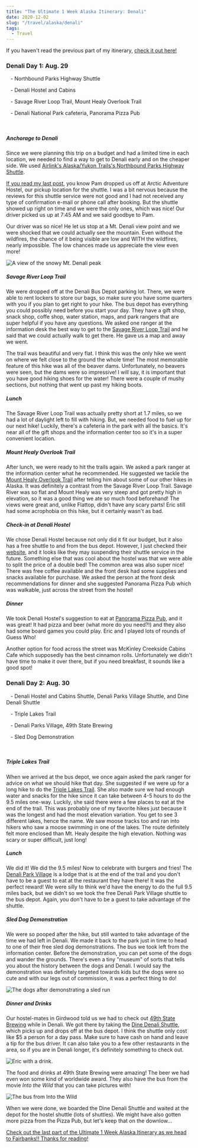 ```yaml
---
title: "The Ultimate 1 Week Alaska Itinerary: Denali"
date: 2020-12-02
slug: "/travel/alaska/denali"
tags:
  - Travel
---
```


If you haven't read the previous part of my itinerary, [check it out here!](http://melted-boundary.surge.sh/travel/alaska/anchorage-seward-girdwood)

### Denali Day 1: Aug. 29

<p>
<FontAwesomeIcon icon={['fas', 'shuttle-van']} size="lg"/>
&nbsp;&nbsp; - Northbound Parks Highway Shuttle
</p>
<p>
<FontAwesomeIcon icon={['fas', 'hotel']} size="lg"/>
&nbsp;&nbsp; - Denali Hostel and Cabins
</p>
<p>
<FontAwesomeIcon icon={['fas', 'hiking']} size="lg"/>
&nbsp;&nbsp; - Savage River Loop Trail, Mount Healy Overlook Trail
</p>
<p>
<FontAwesomeIcon icon={['fas', 'utensils']} size="lg"/>
&nbsp;&nbsp; - Denali National Park cafeteria, Panorama Pizza Pub
</p>

<br />

##### Anchorage to Denali

Since we were planning this trip on a budget and had a limited time in each location, we
needed to find a way to get to Denali early and on the cheaper side. We used
[Airlink's Alaska/Yukon Trails's Northbound Parks Highway Shuttle](https://alaskashuttle.com/product/northbound-parks-highway-shuttle/).

[If you read my last post](http://melted-boundary.surge.sh/travel/alaska/anchorage-seward-girdwood), you know Pam dropped us off at Arctic Adventure Hostel,
our pickup location for the shuttle. I was a bit nervous because the reviews for this shuttle service were not good and I had not received
any type of confirmation e-mail or phone call after booking. But the shuttle showed up right on time and we were the
only ones, which was nice! Our driver picked us up at 7:45 AM and we said goodbye to Pam. 

Our driver was so nice! He let us stop at a Mt. Denali view point and we were shocked that we could actually see the mountain. Even without the wildfires, the chance of it
being visible are low and WITH the wildfires, nearly impossible. The low chances made us appreciate the view even more!

![A view of the snowy Mt. Denali peak](./mt-denali.jpg)

##### Savage River Loop Trail

We were dropped off at the Denali Bus Depot parking lot. There, we were able to rent lockers to store our bags,
so make sure you have some quarters with you if you plan to get right to your hike. The bus depot has everything you
could possibly need before you start your day. They have a gift shop, snack shop, coffe shop, water station, maps, and
park rangers that are super helpful if you have any questions. We asked one ranger at the information desk the
best way to get to the [Savage River Loop Trail](https://www.nps.gov/dena/planyourvisit/savagecanyon.htm) and he said that we could actually walk to get there. He gave us a map
and away we went.

<SavageLoopCarousel />

The trail was beautiful and very flat. I think this was the only hike we went on where we felt close to the ground the whole time!
The most memorable feature of this hike was all of the beaver dams. Unfortunately, no beavers were seen, but the dams were so impressive!
I will say, it is important that you have good hiking shoes for the water! There were a couple of mushy sections, but nothing that went up past my hiking boots.

##### Lunch

The Savage River Loop Trail was actually pretty short at 1.7 miles, so we had a lot of daylight left to fill with hiking.
But, we needed food to fuel up for our next hike! Luckily, there's a cafeteria in the park with all the basics. It's near
all of the gift shops and the information center too so it's in a super convenient location.

##### Mount Healy Overlook Trail

<MountHealyCarousel />

After lunch, we were ready to hit the trails again. We asked a park ranger at the information center what he recommended. He suggested we tackle the
[Mount Healy Overlook Trail](https://www.nps.gov/dena/planyourvisit/overlook.htm) after telling him about some of our other hikes in Alaska. It was definitely a contrast from the Savage River Loop Trail.
Savage River was so flat and Mount Healy was very steep and got pretty high in elevation, so it was a good thing we ate so much food beforehand! The views 
were great and, unlike Flattop, didn't have any scary parts! Eric still had some acrophobia on this hike, but it certainly wasn't as bad.

<HealyVideo />

##### Check-in at Denali Hostel

We chose Denali Hostel because not only did it fit our budget, but it also has a free shuttle to and from the bus depot. However, I just checked their [website](https://www.denalihostel.com/faqs),
and it looks like they may suspending their shuttle service in the future.
Something else that was cool about the hostel was that we were able to split the price of a double bed! The common area was also super nice!
There was free coffee available and the front desk had some supplies and snacks available for purchase. We asked the person at the front desk
recommendations for dinner and she suggested Panorama Pizza Pub which was walkable, just across the street from the hostel!

##### Dinner

We took Denali Hostel's suggestion to eat at [Panorama Pizza Pub](https://www.facebook.com/PanoramaPizza/),
and it was great! It had pizza and beer (what more do you need?!) and they also had some board games you could play.
Eric and I played lots of rounds of Guess Who!

Another option for food across the street was McKinley Creekside Cabins Cafe which supposedly has the best cinnamon rolls.
Unfortunately we didn't have time to make it over there, but if you need breakfast, it sounds like a good spot!

### Denali Day 2: Aug. 30

<p>
<FontAwesomeIcon icon={['fas', 'shuttle-van']} size="lg"/>
&nbsp;&nbsp; - Denali Hostel and Cabins Shuttle, Denali Parks Village Shuttle, and Dine Denali Shuttle
</p>
<p>
<FontAwesomeIcon icon={['fas', 'hiking']} size="lg"/>
&nbsp;&nbsp; - Triple Lakes Trail
</p>
<p>
<FontAwesomeIcon icon={['fas', 'utensils']} size="lg"/>
&nbsp;&nbsp; - Denali Parks Village, 49th State Brewing
</p>
<p>
<FontAwesomeIcon icon={'ticket-alt'} size="lg"/>
&nbsp;&nbsp; - Sled Dog Demonstration
</p>

<br />

##### Triple Lakes Trail

When we arrived at the bus depot, we once again asked the park ranger for advice on what we should hike that day.
She suggested if we were up for a long hike to do the [Triple Lakes Trail](https://www.nps.gov/dena/planyourvisit/triple.htm).
She also made sure we had enough water and snacks for the hike since it can take between 4-5 hours to do the 9.5 miles one-way.
Luckily, she said there were a few places to eat at the end of the trail. This was probably one of my favorite hikes just because
it was the longest and had the most elevation variation. You get to see 3 different lakes, hence the name.
We saw moose tracks too and ran into hikers who saw a moose swimming in one of the lakes. The route definitely felt more enclosed than
Mt. Healy despite the high elevation. Nothing was scary or super difficult, just long!

<TripleLakesCarousel />

##### Lunch

We did it! We did the 9.5 miles! Now to celebrate with burgers and fries! The [Denali Park Village](https://www.denaliparkvillage.com/) is a lodge
that is at the end of the trail and you don't have to be a guest to eat at the restaurant they have there! It was the perfect
reward! We were silly to think we'd have the energy to do the full 9.5 miles back, but we didn't so we took the free Denali Park Village shuttle
to the bus depot. Again, you don't have to be a guest to take advantage of the shuttle. 

##### Sled Dog Demonstration

We were so pooped after the hike, but still wanted to take advantage of the time we had left in Denali.
We made it back to the park just in time to head to one of their free sled dog demonstrations. The bus we took left from the 
information center. Before the demonstration, you can pet some of the dogs and wander the grounds. There's even a tiny
"museum" of sorts that tells you about the history between the dogs and Denali. I would say the demonstration was definitely targeted
towards kids but the dogs were so cute and with our legs out of commission, it was a perfect thing to do!

![The dogs after demonstrating a sled run](./sled-dog-demo.jpg)

##### Dinner and Drinks

Our hostel-mates in Girdwood told us we had to check out [49th State Brewing](https://www.49statebrewing.com/denali) while in Denali.
We got there by taking the [Dine Denali Shuttle](https://www.dinedenali.com/), which picks up and drops off at the bus depot. 
I think the shuttle only cost like $5 a person for a day pass. Make sure to have cash on hand and leave a tip for the bus driver.
It can also take you to a few other restaurants in the area, so if you are in Denali longer, it's definitely something to check out.

![Eric with a drink.](./49th-1.jpg)

The food and drinks at 49th State Brewing were amazing! The beer we had even won some kind of worldwide award. They also have the bus from the movie
_Into the Wild_ that you can take pictures with!

![The bus from Into the Wild](./49th-2.jpg)

When we were done, we boarded the Dine Denali Shuttle and waited at the depot for the hostel shuttle (lots of shuttles). 
We might have also gotten more pizza from the Pizza Pub, but let's keep that on the downlow...

[Check out the last part of the Ultimate 1 Week Alaska Itinerary as we head to Fairbanks!! Thanks for reading!](http://melted-boundary.surge.sh/travel/alaska/fairbanks)